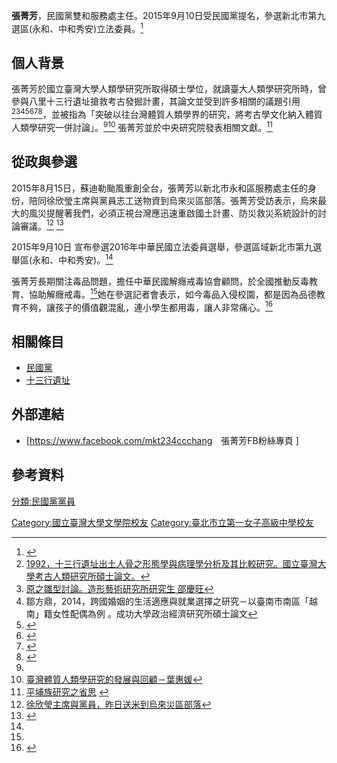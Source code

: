 {{Infobox_Person
| name           = 張菁芳
|image=
|box_width= 230px
| caption        = 
|occupation=  
| job2           =  
| period         = 
|birth_name= 
| other_names    = 
| foreign_names  = 
| english_names  = 
| sex            = 女
|birth_date= 
|birth_place= {{TW}}
|death_date= <!-- {{Death date and age|YYYY|MM|DD|YYYY|MM|DD}}（死亡在前，出生在後） -->
|death_place= 
| nationality    = {{ROC}}
| residence      = 
|language=[[臺灣國語|國語]]、[[台灣話|台語]]
| party          = {{國會政黨聯盟}}
| parents        = 
| relatives      = 
|education= 
*[[國立臺灣大學人類學系|國立臺灣大學人類學系]]暨研究所 碩士
*私立南華大學宗教學研究所 結業
*國立臺灣大學農業化學系 學士  
*[[臺北市立第一女子高級中學|臺北市立第一女子高級中學]](北一女中) 
| past           = 
*民國黨雙和服務處 主任
*中華民國解癮戒毒協會 顧問、榮譽講師
*新北市好厝邊協會 秘書長
*國外渡假飯店 總經理
*文化事業公司 總編輯
*中央研究院歷史語言研究所 專任研究助理
| work           =  
|awards= 
}}

'''張菁芳'''，民國黨雙和服務處主任。2015年9月10日受民國黨提名，參選新北市第九選區(永和、中和秀安)立法委員。<ref name="mercy-1">{{cite news |title =終結瘋人院！民國黨公布首波立委提名人　推科學家戰藍委 |url =http://www.nownews.com/n/2015/09/10/1809695 |accessdate =2015-09-17 |archive-date =2015-09-12 |archive-url =https://web.archive.org/web/20150912201306/http://www.nownews.com/n/2015/09/10/1809695 |dead-url =no }}</ref>

== 個人背景 == 
張菁芳於國立臺灣大學人類學研究所取得碩士學位，就讀臺大人類學研究所時，曾參與八里十三行遺址搶救考古發掘計畫，其論文並受到許多相關的議題引用<ref>[http://handle.ncl.edu.tw/11296/ndltd/95687803472188931196 1992，十三行遺址出土人骨之形態學與病理學分析及其比較研究。國立臺灣大學考古人類研究所碩士論文。]</ref><ref>[http://cart.ntua.edu.tw/upload/paj/paj2002/200215.pdf，野人曝現－十三行遺址出土人骨之面貌復 原之雛型討論。造形藝術研究所研究生 邵慶旺]{{dead link|date=2018年2月 |bot=InternetArchiveBot |fix-attempted=yes }}</ref><ref>鄒方鼎，2014，跨國婚姻的生活適應與就業選擇之研究－以臺南市南區「越南」籍女性配偶為例 。成功大學政治經濟研究所碩士論文</ref><ref>{{Cite web |url=http://web2.nmns.edu.tw/PubLib/NewsLetter/89/151/05-2.htm |title=台灣中部地區的鐵器時代人骨與平埔族的類緣關係 |access-date=2015-09-22 |archive-date=2019-08-21 |archive-url=https://web.archive.org/web/20190821192609/http://web2.nmns.edu.tw/PubLib/NewsLetter/89/151/05-2.htm |dead-url=no }}</ref><ref>{{Cite web |url=http://www.ntcu.edu.tw/seaproject/net/class/week15.pdf |title=人類學組助理研究員 陳叔倬，論南島語族的起源，中教大海洋文化通識 |access-date=2015-09-22 |archive-date=2019-08-27 |archive-url=https://web.archive.org/web/20190827042411/http://www.ntcu.edu.tw/seaproject/net/class/week15.pdf |dead-url=no }}</ref><ref name="#1">{{Cite web |url=http://travel.culture.tw/template/StrokePage.aspx?Sid=15 |title=打鐵人家何處去──十三行博物館 |access-date=2015-09-22 |archive-url=https://web.archive.org/web/20160307003820/http://travel.culture.tw/template/StrokePage.aspx?Sid=15 |archive-date=2016-03-07 |dead-url=yes }}</ref><ref>{{Cite web |url=http://archae.nmp.gov.tw/d-02.aspx?PAGE=1&ID=2 |title=考古專欄 人類骨骸隱藏著什麼秘密？ |access-date=2015-09-22 |archive-url=https://web.archive.org/web/20160305023847/http://archae.nmp.gov.tw/d-02.aspx?PAGE=1&ID=2 |archive-date=2016-03-05 |dead-url=yes }}</ref>，並被指為「突破以往台灣體質人類學界的研究，將考古學文化納入體質人類學研究一併討論」。<ref name="#1"/><ref>[http://issuu.com/rubyhsieh/docs/07physical/4 臺灣體質人類學研究的發展與回顧－葉惠媛]</ref> 張菁芳並於中央研究院發表相關文獻。<ref>[http://c.ianthro.tw/403211 平埔族研究之省思] {{webarchive|url=https://web.archive.org/web/20160304141657/http://c.ianthro.tw/403211 |date=2016-03-04 }}</ref> 


==從政與參選==
2015年8月15日，蘇迪勒颱風重創全台，張菁芳以新北市永和區服務處主任的身份，陪同徐欣瑩主席與黨員志工送物資到烏來災區部落。張菁芳受訪表示，烏來最大的風災提醒著我們，必須正視台灣應迅速重啟國土計畫、防災救災系統設計的討論審議。<ref>[https://www.facebook.com/MinKuoTang/videos/840509342710942/ 徐欣瑩主席與黨員，昨日送米到烏來災區部落]</ref> <ref>{{Cite web |url=http://www.idn.com.tw/news/news_content.php?catid=1&catsid=2&catdid=0&artid=20150817abcd015 |title=民國黨：烏來災區看見溫暖台灣情 |accessdate=2015-09-19 |archive-date=2015-09-24 |archive-url=https://web.archive.org/web/20150924032948/http://www.idn.com.tw/news/news_content.php?catid=1&catsid=2&catdid=0&artid=20150817abcd015 |dead-url=no }}</ref> 

2015年9月10日 宣布參選2016年中華民國立法委員選舉，參選區域新北市第九選舉區(永和、中和秀安)。<ref name="mercy-1"></ref>

張菁芳長期關注毒品問題，擔任中華民國解癮戒毒協會顧問，於全國推動反毒教育、協助解癮戒毒。<ref name="mercy-1"></ref>她在參選記者會表示，如今毒品入侵校園，都是因為品德教育不夠，讓孩子的價值觀混亂，連小學生都用毒，讓人非常痛心。<ref>{{Cite web |url=http://newtalk.tw/news/view/2015-09-10/64462 |title=民國黨首波提名4立委 盼跳脫藍綠、黃金遍地 |accessdate=2015-09-22 |archive-date=2015-09-30 |archive-url=https://web.archive.org/web/20150930002312/http://newtalk.tw/news/view/2015-09-10/64462 |dead-url=no }}</ref> 

== 相關條目 ==  
*[[民國黨|民國黨]]
*[[十三行遺址|十三行遺址]]

== 外部連結 == 
*[https://www.facebook.com/mkt234ccchang　張菁芳FB粉絲專頁 ]

== 參考資料 ==

[[Category:國立臺灣大學文學院校友|Category:國立臺灣大學文學院校友]]
[[Category:臺北市立第一女子高級中學校友|Category:臺北市立第一女子高級中學校友]]
[[分類:民國黨黨員|分類:民國黨黨員]]
